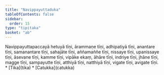 ```yaml
---
title: "Navippayuttaduka"
tableOfContents: false
sidebar:
  order: 15
type: "tipitaka"
basket: "ab"
---
```



<DynamicBreadcrumb />

<Division number="97">

<Paragraph number="392">
Navippayuttapaccayā hetuyā tīṇi, ārammaṇe tīṇi, adhipatiyā tīṇi, anantare tīṇi, samanantare tīṇi, sahajāte tīṇi, aññamaññe tīṇi, nissaye tīṇi, upanissaye tīṇi, āsevane tīṇi, kamme tīṇi, vipāke ekaṃ, āhāre tīṇi, indriye tīṇi, jhāne tīṇi, magge tīṇi, sampayutte tīṇi, atthiyā tīṇi, natthiyā tīṇi, vigate tīṇi, avigate tīṇi.

</Paragraph>
</Division>

<TableOfContents>
* [Tika](tika)
* [Catukka](catukka)
</TableOfContents>